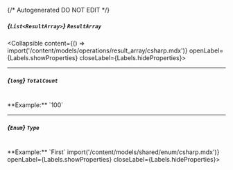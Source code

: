 {/* Autogenerated DO NOT EDIT  */}

##### *{`List<ResultArray>`}* `ResultArray`
<Collapsible content={() => import('/content/models/operations/result_array/csharp.mdx')} openLabel={Labels.showProperties} closeLabel={Labels.hideProperties}>
</Collapsible>

---
##### *{`long`}* `TotalCount`
<br/>
**Example:** `100`

---
##### *{`Enum`}* `Type`
<br/>
**Example:** `First`
<Collapsible content={() => import('/content/models/shared/enum/csharp.mdx')} openLabel={Labels.showProperties} closeLabel={Labels.hideProperties}>
</Collapsible>


